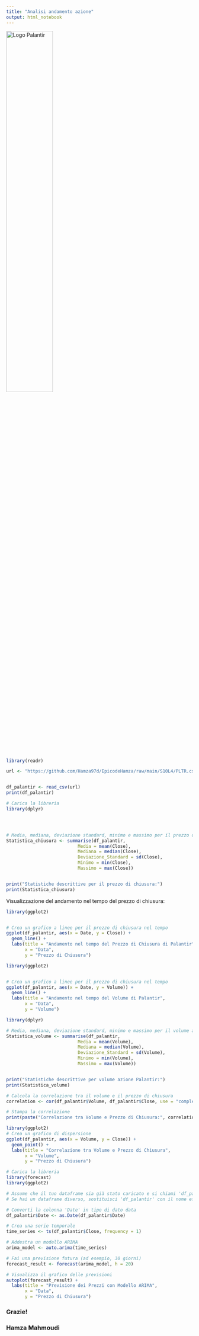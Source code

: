 ---
title: "Analisi andamento azione"
output: html_notebook
---
<img src="https://techcrunch.com/wp-content/uploads/2012/08/palantir-logok100-01.png" alt="Logo Palantir" width="50%" />


```{r}
library(readr)

url <- "https://github.com/Hamza97d/EpicodeHamza/raw/main/S10L4/PLTR.csv"


df_palantir <- read_csv(url)
print(df_palantir)
```
```{r}
# Carica la libreria
library(dplyr)




# Media, mediana, deviazione standard, minimo e massimo per il prezzo di chiusura
Statistica_chiusura <- summarise(df_palantir, 
                           Media = mean(Close),
                           Mediana = median(Close),
                           Deviazione_Standard = sd(Close),
                           Minimo = min(Close),
                           Massimo = max(Close))


print("Statistiche descrittive per il prezzo di chiusura:")
print(Statistica_chiusura)
```
Visualizzazione del andamento nel tempo del prezzo di chiusura:
```{r}
library(ggplot2)


# Crea un grafico a linee per il prezzo di chiusura nel tempo
ggplot(df_palantir, aes(x = Date, y = Close)) +
  geom_line() +
  labs(title = "Andamento nel tempo del Prezzo di Chiusura di Palantir",
       x = "Data",
       y = "Prezzo di Chiusura")
```
```{r}
library(ggplot2)


# Crea un grafico a linee per il prezzo di chiusura nel tempo
ggplot(df_palantir, aes(x = Date, y = Volume)) +
  geom_line() +
  labs(title = "Andamento nel tempo del Volume di Palantir",
       x = "Data",
       y = "Volume")
```
```{r}
library(dplyr)

# Media, mediana, deviazione standard, minimo e massimo per il volume azione
Statistica_volume <- summarise(df_palantir, 
                           Media = mean(Volume),
                           Mediana = median(Volume),
                           Deviazione_Standard = sd(Volume),
                           Minimo = min(Volume),
                           Massimo = max(Volume))


print("Statistiche descrittive per volume azione Palantir:")
print(Statistica_volume)
```
```{r}

# Calcola la correlazione tra il volume e il prezzo di chiusura
correlation <- cor(df_palantir$Volume, df_palantir$Close, use = "complete.obs")

# Stampa la correlazione
print(paste("Correlazione tra Volume e Prezzo di Chiusura:", correlation))
```
```{r}
library(ggplot2)
# Crea un grafico di dispersione
ggplot(df_palantir, aes(x = Volume, y = Close)) +
  geom_point() +
  labs(title = "Correlazione tra Volume e Prezzo di Chiusura",
       x = "Volume",
       y = "Prezzo di Chiusura")
```
```{r}
# Carica la libreria
library(forecast)
library(ggplot2)

# Assume che il tuo dataframe sia già stato caricato e si chiami 'df_palantir'
# Se hai un dataframe diverso, sostituisci 'df_palantir' con il nome effettivo del tuo dataframe

# Converti la colonna 'Date' in tipo di dato data
df_palantir$Date <- as.Date(df_palantir$Date)

# Crea una serie temporale
time_series <- ts(df_palantir$Close, frequency = 1)

# Addestra un modello ARIMA
arima_model <- auto.arima(time_series)

# Fai una previsione futura (ad esempio, 30 giorni)
forecast_result <- forecast(arima_model, h = 20)

# Visualizza il grafico delle previsioni
autoplot(forecast_result) +
  labs(title = "Previsione dei Prezzi con Modello ARIMA",
       x = "Data",
       y = "Prezzo di Chiusura")
```

### Grazie!
### Hamza Mahmoudi

